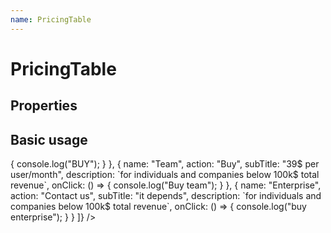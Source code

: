 ```yaml
---
name: PricingTable
---
```



# PricingTable

## Properties

<PropsTable of={PricingTable} />

## Basic usage

<Playground>
  <PricingTable
    title="Plans"
    options={[
      {
        name: "Visual GraphQL Tool",
        values: ["unlimited", "unlimited", "unlimited"]
      },
      {
        name: "Autocomplete library",
        values: ["unlimited", "unlimited", "unlimited"]
      },
      {
        name: "Projects",
        values: ["unlimited", "unlimited", "unlimited"]
      },
      {
        name: "Faker instances",
        values: ["1", "unlimited", "unlimited"]
      },
      {
        name: "Private Projects",
        values: ["", "unlimited", "unlimited"]
      },
      {
        name: "Teams",
        values: ["", "1", "unlimited"]
      }
    ]}
    plans={[
      {
        name: "Indie",
        action: "Sign up",
        subTitle: "free",
        description: `for individuals and companies below 100k$ total revenue`,
        onClick: () => {
          console.log("BUY");
        }
      },
      {
        name: "Team",
        action: "Buy",
        subTitle: "39$ per user/month",
        description: `for individuals and companies below 100k$ total revenue`,
        onClick: () => {
          console.log("Buy team");
        }
      },
      {
        name: "Enterprise",
        action: "Contact us",
        subTitle: "it depends",
        description: `for individuals and companies below 100k$ total revenue`,
        onClick: () => {
          console.log("buy enterprise");
        }
      }
    ]}
  />
</Playground>
